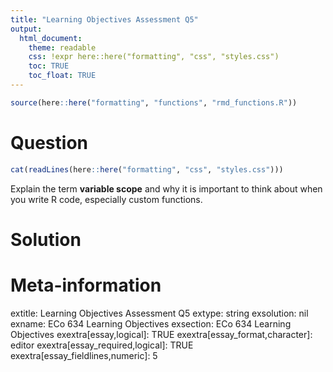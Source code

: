 ```yaml
---
title: "Learning Objectives Assessment Q5"
output:  
  html_document:
    theme: readable
    css: !expr here::here("formatting", "css", "styles.css")
    toc: TRUE
    toc_float: TRUE
---
```



```r
source(here::here("formatting", "functions", "rmd_functions.R"))

```


Question
========

```r
cat(readLines(here::here("formatting", "css", "styles.css")))
```

Explain the term **variable scope** and why it is important to think about when you write R code, especially custom functions.



Solution
========





Meta-information
================
extitle: Learning Objectives Assessment Q5
extype: string
exsolution: nil
exname: ECo 634 Learning Objectives
exsection: ECo 634 Learning Objectives
exextra[essay,logical]: TRUE
exextra[essay_format,character]: editor
exextra[essay_required,logical]: TRUE
exextra[essay_fieldlines,numeric]: 5

